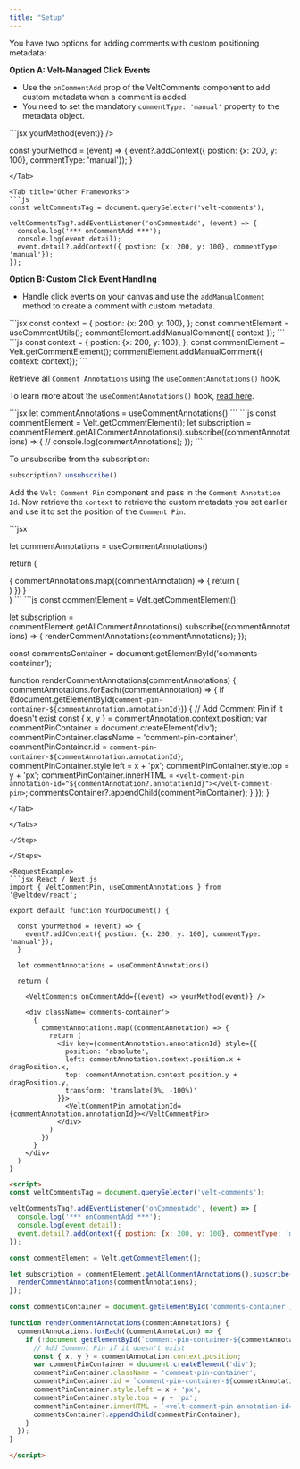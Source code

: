 ```yaml
---
title: "Setup"
---
```


<Steps titleSize="h2">

<Step title="Add custom metadata when comment is added">
You have two options for adding comments with custom positioning metadata:

**Option A: Velt-Managed Click Events**

- Use the `onCommentAdd` prop of the VeltComments component to add custom metadata when a comment is added.
- You need to set the mandatory `commentType: 'manual'` property to the metadata object.

<Tabs>

<Tab title="React / Next.js">
```jsx
<VeltComments onCommentAdd={(event) => yourMethod(event)} />

const yourMethod = (event) => {
  event?.addContext({ postion: {x: 200, y: 100}, commentType: 'manual'});
}
```
</Tab>

<Tab title="Other Frameworks">
```js
const veltCommentsTag = document.querySelector('velt-comments');

veltCommentsTag?.addEventListener('onCommentAdd', (event) => {
  console.log('*** onCommentAdd ***');
  console.log(event.detail);
  event.detail?.addContext({ postion: {x: 200, y: 100}, commentType: 'manual'});
});

```
</Tab>

</Tabs>

**Option B: Custom Click Event Handling**
- Handle click events on your canvas and use the `addManualComment` method to create a comment with custom metadata.

<Tabs>
<Tab title="React / Next.js">
```jsx
const context = {
  postion: {x: 200, y: 100},
};
const commentElement = useCommentUtils();
commentElement.addManualComment({ context });
```
</Tab>

<Tab title="Other Frameworks">
```js
const context = {
  postion: {x: 200, y: 100},
};
const commentElement = Velt.getCommentElement();
commentElement.addManualComment({ context: context});
```
</Tab>

</Tabs>


</Step>


<Step title="Retrieve all Comment Annotations">

Retrieve all `Comment Annotations` using the `useCommentAnnotations()` hook.

To learn more about the `useCommentAnnotations()` hook, [read here](/api-reference/sdk/api/react-hooks#usegetcommentannotations).

<Tabs>
<Tab title="React / Next.js">
```jsx
let commentAnnotations = useCommentAnnotations()
```
</Tab>

<Tab title="Other Frameworks">
```js
const commentElement = Velt.getCommentElement();
let subscription = commentElement.getAllCommentAnnotations().subscribe((commentAnnotations) => {
  // console.log(commentAnnotations);
});
```

To unsubscribe from the subscription:
```jsx
subscription?.unsubscribe()
```
</Tab>

</Tabs>


</Step>


<Step title="Render the Velt Comment Pin component and set the position">

Add the `Velt Comment Pin` component and pass in the `Comment Annotation Id`.
Now retrieve the `context` to retrieve the custom metadata you set earlier and use it to set the position of the `Comment Pin`.


<Tabs>
<Tab title="React / Next.js">
```jsx

let commentAnnotations = useCommentAnnotations()

return (
<div className='comments-container'>
  {
    commentAnnotations.map((commentAnnotation) => {
      return (
        <div key={commentAnnotation.annotationId} style={{
          position: 'absolute',
          left: commentAnnotation.context.position.x + dragPosition.x,
          top: commentAnnotation.context.position.y + dragPosition.y,
          transform: 'translate(0%, -100%)'
        }}>
          <VeltCommentPin annotationId={commentAnnotation.annotationId}></VeltCommentPin>
        </div>
      )
    })
  }
</div>
)
```
</Tab>

<Tab title="Other Frameworks">
```js
const commentElement = Velt.getCommentElement();

let subscription = commentElement.getAllCommentAnnotations().subscribe((commentAnnotations) => {
  renderCommentAnnotations(commentAnnotations);
});

const commentsContainer = document.getElementById('comments-container');

function renderCommentAnnotations(commentAnnotations) {
  commentAnnotations.forEach((commentAnnotation) => {
    if (!document.getElementById(`comment-pin-container-${commentAnnotation.annotationId}`)) {
      // Add Comment Pin if it doesn't exist
      const { x, y } = commentAnnotation.context.position;
      var commentPinContainer = document.createElement('div');
      commentPinContainer.className = 'comment-pin-container';
      commentPinContainer.id = `comment-pin-container-${commentAnnotation.annotationId}`;
      commentPinContainer.style.left = x + 'px';
      commentPinContainer.style.top = y + 'px';
      commentPinContainer.innerHTML = `<velt-comment-pin annotation-id="${commentAnnotation?.annotationId}"></velt-comment-pin>`;
      commentsContainer?.appendChild(commentPinContainer);
    }
  });
}

```
</Tab>

</Tabs>

</Step>

</Steps>

<RequestExample>
```jsx React / Next.js
import { VeltCommentPin, useCommentAnnotations } from '@veltdev/react';

export default function YourDocument() {

  const yourMethod = (event) => {
    event?.addContext({ postion: {x: 200, y: 100}, commentType: 'manual'});
  }

  let commentAnnotations = useCommentAnnotations()

  return (

    <VeltComments onCommentAdd={(event) => yourMethod(event)} />

    <div className='comments-container'>
      {
        commentAnnotations.map((commentAnnotation) => {
          return (
            <div key={commentAnnotation.annotationId} style={{
              position: 'absolute',
              left: commentAnnotation.context.position.x + dragPosition.x,
              top: commentAnnotation.context.position.y + dragPosition.y,
              transform: 'translate(0%, -100%)'
            }}>
              <VeltCommentPin annotationId={commentAnnotation.annotationId}></VeltCommentPin>
            </div>
          )
        })
      }
    </div>
  )
}
```



```html HTML
<script>
const veltCommentsTag = document.querySelector('velt-comments');

veltCommentsTag?.addEventListener('onCommentAdd', (event) => {
  console.log('*** onCommentAdd ***');
  console.log(event.detail);
  event.detail?.addContext({ postion: {x: 200, y: 100}, commentType: 'manual'});
});

const commentElement = Velt.getCommentElement();

let subscription = commentElement.getAllCommentAnnotations().subscribe((commentAnnotations) => {
  renderCommentAnnotations(commentAnnotations);
});

const commentsContainer = document.getElementById('comments-container');

function renderCommentAnnotations(commentAnnotations) {
  commentAnnotations.forEach((commentAnnotation) => {
    if (!document.getElementById(`comment-pin-container-${commentAnnotation.annotationId}`)) {
      // Add Comment Pin if it doesn't exist
      const { x, y } = commentAnnotation.context.position;
      var commentPinContainer = document.createElement('div');
      commentPinContainer.className = 'comment-pin-container';
      commentPinContainer.id = `comment-pin-container-${commentAnnotation.annotationId}`;
      commentPinContainer.style.left = x + 'px';
      commentPinContainer.style.top = y + 'px';
      commentPinContainer.innerHTML = `<velt-comment-pin annotation-id="${commentAnnotation?.annotationId}"></velt-comment-pin>`;
      commentsContainer?.appendChild(commentPinContainer);
    }
  });
}

</script>
```

</RequestExample>